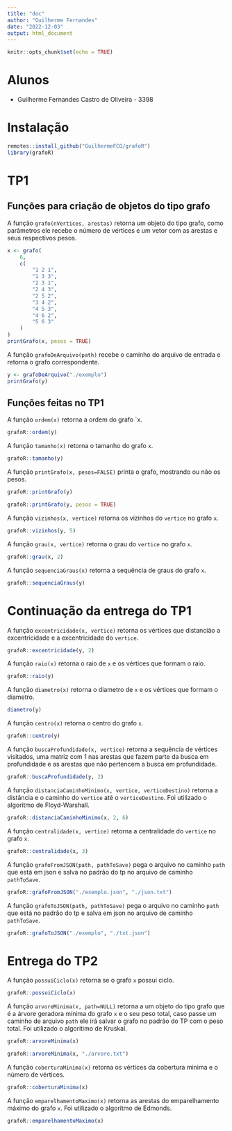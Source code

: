 ```yaml
---
title: "doc"
author: "Guilherme Fernandes"
date: "2022-12-03"
output: html_document
---
```


```r
knitr::opts_chunk$set(echo = TRUE)
```

# Alunos

- Guilherme Fernandes Castro de Oliveira - 3398

# Instalação

```r
remotes::install_github("GuilhermeFCO/grafoR")
library(grafoR)
```

# TP1

## Funções para criação de objetos do tipo grafo

A função `grafo(nVertices, arestas)` retorna um objeto do tipo grafo, como parâmetros ele recebe o número de vértices e um vetor com as arestas e seus respectivos pesos.

```r
x <- grafo(
	6,
	c(
		"1 2 1",
		"1 3 3",
		"2 3 1",
		"2 4 3",
		"2 5 2",
		"3 4 2",
		"4 5 3",
		"4 6 2",
		"5 6 3"
	)
)
printGrafo(x, pesos = TRUE)
```

A função `grafoDeArquivo(path)` recebe o caminho do arquivo de entrada e retorna o grafo correspondente.

```r
y <- grafoDeArquivo("./exemplo")
printGrafo(y)
```

## Funções feitas no TP1

A função `ordem(x)` retorna a ordem do grafo `x.

```r
grafoR::ordem(y)
```

A função `tamanho(x)` retorna o tamanho do grafo `x`.

```r
grafoR::tamanho(y)
```

A função `printGrafo(x, pesos=FALSE)` printa o grafo, mostrando ou não os pesos.

```r
grafoR::printGrafo(y)
```

```r
grafoR::printGrafo(y, pesos = TRUE)
```

A função `vizinhos(x, vertice)` retorna os vizinhos do `vertice` no grafo `x`.

```r
grafoR::vizinhos(y, 5)
```

A função `grau(x, vertice)` retorna o grau do `vertice` no grafo `x`.

```r
grafoR::grau(x, 2)
```

A função `sequenciaGraus(x)` retorna a sequência de graus do grafo `x`.

```r
grafoR::sequenciaGraus(y)
```

# Continuação da entrega do TP1

A função `excentricidade(x, vertice)` retorna os vértices que distancião a excentricidade e a excentricidade do `vertice`.

```r
grafoR::excentricidade(y, 2)
```
A função `raio(x)` retorna o raio de `x` e os vértices que formam o raio.

```r
grafoR::raio(y)
```

A função `diametro(x)` retorna o diametro de `x` e os vértices que formam o diametro.

```r
diametro(y)
```
A função `centro(x)` retorna o centro do grafo `x`.

```r
grafoR::centro(y)
```

A função `buscaProfundidade(x, vertice)` retorna a sequência de vértices visitados, uma matriz com 1 nas arestas que fazem parte da busca em profundidade e as arestas que não pertencem a busca em profundidade.

```r
grafoR::buscaProfundidade(y, 2)
```
A função `distanciaCaminhoMinimo(x, vertice, verticeDestino)` retorna a distância e o caminho do `vertice` até o `verticeDestino`.
Foi utilizado o algoritmo de Floyd-Warshall.

```r
grafoR::distanciaCaminhoMinimo(x, 2, 6)
```

A função `centralidade(x, vertice)` retorna a centralidade do `vertice` no grafo `x`.

```r
grafoR::centralidade(x, 3)
```

A função `grafoFromJSON(path, pathToSave)` pega o arquivo no caminho `path` que está em json e salva no padrão do tp no arquivo de caminho `pathToSave`.

```r
grafoR::grafoFromJSON("./exemplo.json", "./json.txt")
```

A função `grafoToJSON(path, pathToSave)` pega o arquivo no caminho `path` que está no padrão do tp e salva em json no arquivo de caminho `pathToSave`.

```r
grafoR::grafoToJSON("./exemplo", "./txt.json")
```

# Entrega do TP2

A função `possuiCiclo(x)` retorna se o grafo `x` possui ciclo.

```r
grafoR::possuiCiclo(x)
```

A função `arvoreMinima(x, path=NULL)` retorna a um objeto do tipo grafo que é a árvore geradora mínima do grafo `x` e o seu peso total, caso passe um caminho de arquivo `path` ele irá salvar o grafo no padrão do TP com o peso total.
Foi utilizado o algoritimo de Kruskal.


```r
grafoR::arvoreMinima(x)
```

```r
grafoR::arvoreMinima(x, "./arvore.txt")
```

A função `coberturaMinima(x)` retorna os vértices da cobertura minima e o número de vértices.

```r
grafoR::coberturaMinima(x)
```

A função `emparelhamentoMaximo(x)` retorna as arestas do emparelhamento máximo do grafo `x`.
Foi utilizado o algoritmo de Edmonds.

```r
grafoR::emparelhamentoMaximo(x)
```


